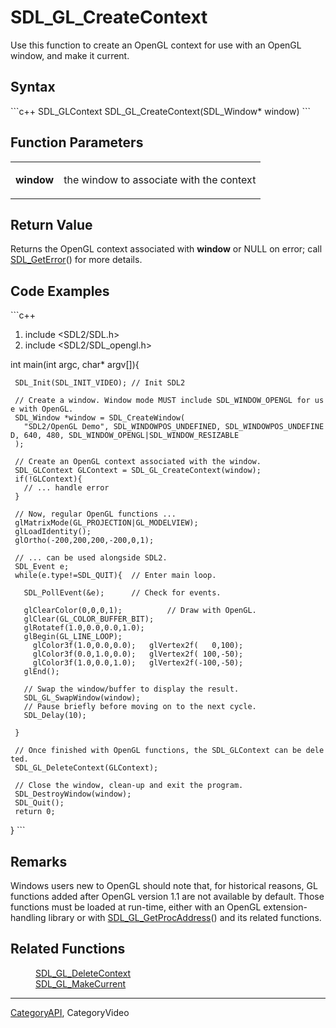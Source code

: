 <!-- pragma section-numbers off -->
<!-- pragma disable-camelcase -->
= SDL_GL_CreateContext =
Use this function to create an OpenGL context for use with an OpenGL window, and make it current.


== Syntax ==
```c++
SDL_GLContext SDL_GL_CreateContext(SDL_Window* window)
```
== Function Parameters ==
{|
|'''window''' 
|the window to associate with the context 
|}


== Return Value ==
Returns the OpenGL context associated with '''window''' or NULL on error; call [[SDL_GetError]]() for more details.

== Code Examples ==
```c++
#include <SDL2/SDL.h>
#include <SDL2/SDL_opengl.h>
int main(int argc, char* argv[]){

  SDL_Init(SDL_INIT_VIDEO); // Init SDL2

  // Create a window. Window mode MUST include SDL_WINDOW_OPENGL for use with OpenGL.
  SDL_Window *window = SDL_CreateWindow(
    "SDL2/OpenGL Demo", SDL_WINDOWPOS_UNDEFINED, SDL_WINDOWPOS_UNDEFINED, 640, 480, SDL_WINDOW_OPENGL|SDL_WINDOW_RESIZABLE
  );

  // Create an OpenGL context associated with the window.
  SDL_GLContext GLContext = SDL_GL_CreateContext(window);
  if(!GLContext){
    // ... handle error
  }

  // Now, regular OpenGL functions ...
  glMatrixMode(GL_PROJECTION|GL_MODELVIEW);
  glLoadIdentity();
  glOrtho(-200,200,200,-200,0,1);

  // ... can be used alongside SDL2.
  SDL_Event e;
  while(e.type!=SDL_QUIT){  // Enter main loop.

    SDL_PollEvent(&e);      // Check for events.

    glClearColor(0,0,0,1);          // Draw with OpenGL.
    glClear(GL_COLOR_BUFFER_BIT);
    glRotatef(1.0,0.0,0.0,1.0);
    glBegin(GL_LINE_LOOP);
      glColor3f(1.0,0.0,0.0);   glVertex2f(   0,100);
      glColor3f(0.0,1.0,0.0);   glVertex2f( 100,-50);
      glColor3f(1.0,0.0,1.0);   glVertex2f(-100,-50);
    glEnd();


    // Swap the window/buffer to display the result.
    SDL_GL_SwapWindow(window);
    // Pause briefly before moving on to the next cycle.
    SDL_Delay(10);

  }


  // Once finished with OpenGL functions, the SDL_GLContext can be deleted.
  SDL_GL_DeleteContext(GLContext);

  // Close the window, clean-up and exit the program.
  SDL_DestroyWindow(window);
  SDL_Quit();
  return 0;

}
```
== Remarks ==
Windows users new to OpenGL should note that, for historical reasons, GL functions added after OpenGL version 1.1 are not available by default. Those functions must be loaded at run-time, either with an OpenGL extension-handling library or with [[SDL_GL_GetProcAddress]]() and its related functions.

== Related Functions ==
: [[SDL_GL_DeleteContext]]
: [[SDL_GL_MakeCurrent]]

----
[[CategoryAPI]], CategoryVideo
